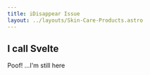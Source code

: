 ---
title: iDisappear Issue
layout: ../layouts/Skin-Care-Products.astro
---


## I call Svelte

<Svelte client:visible>Poof! ...I'm still here</Svelte>
